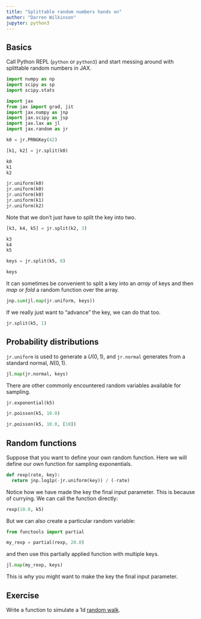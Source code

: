 ```yaml
---
title: "Splittable random numbers hands on"
author: "Darren Wilkinson"
jupyter: python3
---
```


## Basics
Call Python REPL (`python` or `python3`) and start messing around with splittable random numbers in JAX.

```python
import numpy as np
import scipy as sp
import scipy.stats

import jax
from jax import grad, jit
import jax.numpy as jnp
import jax.scipy as jsp
import jax.lax as jl
import jax.random as jr

k0 = jr.PRNGKey(42)

[k1, k2] = jr.split(k0)

k0
k1
k2

jr.uniform(k0)
jr.uniform(k0)
jr.uniform(k0)
jr.uniform(k1)
jr.uniform(k2)
```

Note that we don't just have to split the key into two.

```python
[k3, k4, k5] = jr.split(k2, 3)

k3
k4
k5

keys = jr.split(k5, 8)

keys
```

It can sometimes be convenient to split a key into an *array* of keys and then *map* or *fold* a random function over the array.

```python
jnp.sum(jl.map(jr.uniform, keys))
```

If we really just want to "advance" the key, we can do that too.

```python
jr.split(k5, 1)
```

## Probability distributions
`jr.uniform` is used to generate a $U(0,1)$, and `jr.normal` generates from a standard normal, $N(0,1)$.

```python
jl.map(jr.normal, keys)
```

There are other commonly encountered random variables available for sampling.

```python
jr.exponential(k5)

jr.poisson(k5, 10.0)

jr.poisson(k5, 10.0, [10])
```

## Random functions
Suppose that you want to define your own random function. Here we will define our own function for sampling exponentials.

```python
def rexp(rate, key):
  return jnp.log1p(-jr.uniform(key)) / (-rate)
```

Notice how we have made the key the final input parameter. This is because of currying. We can call the function directly:

```python
rexp(10.0, k5)
```

But we can also create a particular random variable:

```python
from functools import partial

my_rexp = partial(rexp, 20.0)
```

and then use this partially applied function with multiple keys.

```python
jl.map(my_rexp, keys)
```

This is why you might want to make the key the final input parameter.

## Exercise

Write a function to simulate a 1d [random walk](https://en.wikipedia.org/wiki/Random_walk).


